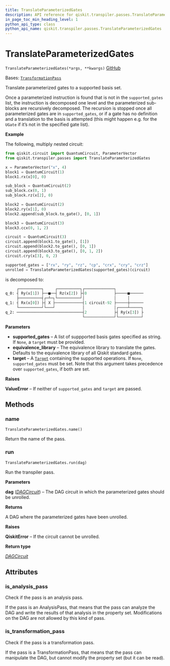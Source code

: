 ```yaml
---
title: TranslateParameterizedGates
description: API reference for qiskit.transpiler.passes.TranslateParameterizedGates
in_page_toc_min_heading_level: 1
python_api_type: class
python_api_name: qiskit.transpiler.passes.TranslateParameterizedGates
---
```


# TranslateParameterizedGates

<span id="qiskit.transpiler.passes.TranslateParameterizedGates" />

`TranslateParameterizedGates(*args, **kwargs)` [GitHub](https://github.com/qiskit/qiskit/tree/stable/0.24/qiskit/transpiler/passes/basis/translate_parameterized.py "view source code")

Bases: [`TransformationPass`](qiskit.transpiler.TransformationPass "qiskit.transpiler.basepasses.TransformationPass")

Translate parameterized gates to a supported basis set.

Once a parameterized instruction is found that is not in the `supported_gates` list, the instruction is decomposed one level and the parameterized sub-blocks are recursively decomposed. The recursion is stopped once all parameterized gates are in `supported_gates`, or if a gate has no definition and a translation to the basis is attempted (this might happen e.g. for the `UGate` if it’s not in the specified gate list).

**Example**

The following, multiply nested circuit:

```python
from qiskit.circuit import QuantumCircuit, ParameterVector
from qiskit.transpiler.passes import TranslateParameterizedGates

x = ParameterVector("x", 4)
block1 = QuantumCircuit(1)
block1.rx(x[0], 0)

sub_block = QuantumCircuit(2)
sub_block.cx(0, 1)
sub_block.rz(x[2], 0)

block2 = QuantumCircuit(2)
block2.ry(x[1], 0)
block2.append(sub_block.to_gate(), [0, 1])

block3 = QuantumCircuit(3)
block3.ccx(0, 1, 2)

circuit = QuantumCircuit(3)
circuit.append(block1.to_gate(), [1])
circuit.append(block2.to_gate(), [0, 1])
circuit.append(block3.to_gate(), [0, 1, 2])
circuit.cry(x[3], 0, 2)

supported_gates = ["rx", "ry", "rz", "cp", "crx", "cry", "crz"]
unrolled = TranslateParameterizedGates(supported_gates)(circuit)
```

is decomposed to:

```python
     ┌──────────┐     ┌──────────┐┌─────────────┐
q_0: ┤ Ry(x[1]) ├──■──┤ Rz(x[2]) ├┤0            ├─────■──────
     ├──────────┤┌─┴─┐└──────────┘│             │     │
q_1: ┤ Rx(x[0]) ├┤ X ├────────────┤1 circuit-92 ├─────┼──────
     └──────────┘└───┘            │             │┌────┴─────┐
q_2: ─────────────────────────────┤2            ├┤ Ry(x[3]) ├
                                  └─────────────┘└──────────┘
```

**Parameters**

*   **supported\_gates** – A list of suppported basis gates specified as string. If `None`, a `target` must be provided.
*   **equivalence\_library** – The equivalence library to translate the gates. Defaults to the equivalence library of all Qiskit standard gates.
*   **target** – A [`Target`](qiskit.transpiler.Target "qiskit.transpiler.Target") containing the supported operations. If `None`, `supported_gates` must be set. Note that this argument takes precedence over `supported_gates`, if both are set.

**Raises**

**ValueError** – If neither of `supported_gates` and `target` are passed.

## Methods

<span id="qiskit-transpiler-passes-translateparameterizedgates-name" />

### name

<span id="qiskit.transpiler.passes.TranslateParameterizedGates.name" />

`TranslateParameterizedGates.name()`

Return the name of the pass.

<span id="qiskit-transpiler-passes-translateparameterizedgates-run" />

### run

<span id="qiskit.transpiler.passes.TranslateParameterizedGates.run" />

`TranslateParameterizedGates.run(dag)`

Run the transpiler pass.

**Parameters**

**dag** ([*DAGCircuit*](qiskit.dagcircuit.DAGCircuit "qiskit.dagcircuit.dagcircuit.DAGCircuit")) – The DAG circuit in which the parameterized gates should be unrolled.

**Returns**

A DAG where the parameterized gates have been unrolled.

**Raises**

**QiskitError** – If the circuit cannot be unrolled.

**Return type**

[*DAGCircuit*](qiskit.dagcircuit.DAGCircuit "qiskit.dagcircuit.dagcircuit.DAGCircuit")

## Attributes

<span id="qiskit.transpiler.passes.TranslateParameterizedGates.is_analysis_pass" />

### is\_analysis\_pass

Check if the pass is an analysis pass.

If the pass is an AnalysisPass, that means that the pass can analyze the DAG and write the results of that analysis in the property set. Modifications on the DAG are not allowed by this kind of pass.

<span id="qiskit.transpiler.passes.TranslateParameterizedGates.is_transformation_pass" />

### is\_transformation\_pass

Check if the pass is a transformation pass.

If the pass is a TransformationPass, that means that the pass can manipulate the DAG, but cannot modify the property set (but it can be read).

